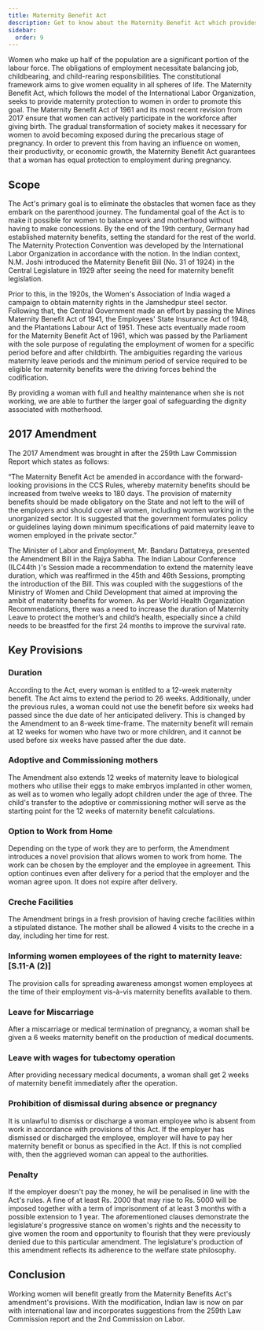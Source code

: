 ```yaml
---
title: Maternity Benefit Act
description: Get to know about the Maternity Benefit Act which provides benefits to female workers in India. 
sidebar: 
  order: 9
---
```


Women who make up half of the population are a significant portion of the labour force. The obligations of employment necessitate balancing job, childbearing, and child-rearing responsibilities. The constitutional framework aims to give women equality in all spheres of life. The Maternity Benefit Act, which follows the model of the International Labor Organization, seeks to provide maternity protection to women in order to promote this goal. The Maternity Benefit Act of 1961 and its most recent revision from 2017 ensure that women can actively participate in the workforce after giving birth. The gradual transformation of society makes it necessary for women to avoid becoming exposed during the precarious stage of pregnancy. In order to prevent this from having an influence on women, their productivity, or economic growth, the Maternity Benefit Act guarantees that a woman has equal protection to employment during pregnancy.

## Scope

The Act's primary goal is to eliminate the obstacles that women face as they embark on the parenthood journey. The fundamental goal of the Act is to make it possible for women to balance work and motherhood without having to make concessions. By the end of the 19th century, Germany had established maternity benefits, setting the standard for the rest of the world. The Maternity Protection Convention was developed by the International Labor Organization in accordance with the notion. In the Indian context, N.M. Joshi introduced the Maternity Benefit Bill (No. 31 of 1924) in the Central Legislature in 1929 after seeing the need for maternity benefit legislation.

Prior to this, in the 1920s, the Women's Association of India waged a campaign to obtain maternity rights in the Jamshedpur steel sector. Following that, the Central Government made an effort by passing the Mines Maternity Benefit Act of 1941, the Employees' State Insurance Act of 1948, and the Plantations Labour Act of 1951. These acts eventually made room for the Maternity Benefit Act of 1961, which was passed by the Parliament with the sole purpose of regulating the employment of women for a specific period before and after childbirth. The ambiguities regarding the various maternity leave periods and the minimum period of service required to be eligible for maternity benefits were the driving forces behind the codification.

By providing a woman with full and healthy maintenance when she is not working, we are able to further the larger goal of safeguarding the dignity associated with motherhood.

## 2017 Amendment

The 2017 Amendment was brought in after the 259th Law Commission Report which states as follows:

“The Maternity Benefit Act be amended in accordance with the forward-looking provisions in the CCS Rules, whereby maternity benefits should be increased from twelve weeks to 180 days. The provision of maternity benefits should be made obligatory on the State and not left to the will of the employers and should cover all women, including women working in the unorganized sector. It is suggested that the government formulates policy or guidelines laying down minimum specifications of paid maternity leave to women employed in the private sector.”

The Minister of Labor and Employment, Mr. Bandaru Dattatreya, presented the Amendment Bill in the Rajya Sabha. The Indian Labour Conference (ILC44th )'s Session made a recommendation to extend the maternity leave duration, which was reaffirmed in the 45th and 46th Sessions, prompting the introduction of the Bill. This was coupled with the suggestions of the Ministry of Women and Child Development that aimed at improving the ambit of maternity benefits for women. As per World Health Organization Recommendations, there was a need to increase the duration of Maternity Leave to protect the mother’s and child’s health, especially since a child needs to be breastfed for the first 24 months to improve the survival rate.

## Key Provisions

### Duration
According to the Act, every woman is entitled to a 12-week maternity benefit. The Act aims to extend the period to 26 weeks. Additionally, under the previous rules, a woman could not use the benefit before six weeks had passed since the due date of her anticipated delivery. This is changed by the Amendment to an 8-week time-frame. The maternity benefit will remain at 12 weeks for women who have two or more children, and it cannot be used before six weeks have passed after the due date.

### Adoptive and Commissioning mothers

The Amendment also extends 12 weeks of maternity leave to biological mothers who utilise their eggs to make embryos implanted in other women, as well as to women who legally adopt children under the age of three. The child's transfer to the adoptive or commissioning mother will serve as the starting point for the 12 weeks of maternity benefit calculations.

### Option to Work from Home
Depending on the type of work they are to perform, the Amendment introduces a novel provision that allows women to work from home. The work can be chosen by the employer and the employee in agreement. This option continues even after delivery for a period that the employer and the woman agree upon. It does not expire after delivery.

### Creche Facilities
The Amendment brings in a fresh provision of having creche facilities within a stipulated distance. The mother shall be allowed 4 visits to the creche in a day, including her time for rest.

### Informing women employees of the right to maternity leave: [S.11-A (2)]

The provision calls for spreading awareness amongst women employees at the time of their employment vis-à-vis maternity benefits available to them.

### Leave for Miscarriage

After a miscarriage or medical termination of pregnancy, a woman shall be given a 6 weeks maternity benefit on the production of medical documents.

### Leave with wages for tubectomy operation

After providing necessary medical documents, a woman shall get 2 weeks of maternity benefit immediately after the operation.

### Prohibition of dismissal during absence or pregnancy

It is unlawful to dismiss or discharge a woman employee who is absent from work in accordance with provisions of this Act. If the employer has dismissed or discharged the employee, employer will have to pay her maternity benefit or bonus as specified in the Act. If this is not complied with, then the aggrieved woman can appeal to the authorities.

### Penalty
If the employer doesn't pay the money, he will be penalised in line with the Act's rules. A fine of at least Rs. 2000 that may rise to Rs. 5000 will be imposed together with a term of imprisonment of at least 3 months with a possible extension to 1 year. The aforementioned clauses demonstrate the legislature's progressive stance on women's rights and the necessity to give women the room and opportunity to flourish that they were previously denied due to this particular amendment. The legislature's production of this amendment reflects its adherence to the welfare state philosophy.

## Conclusion
Working women will benefit greatly from the Maternity Benefits Act's amendment's provisions. With the modification, Indian law is now on par with international law and incorporates suggestions from the 259th Law Commission report and the 2nd Commission on Labor.



